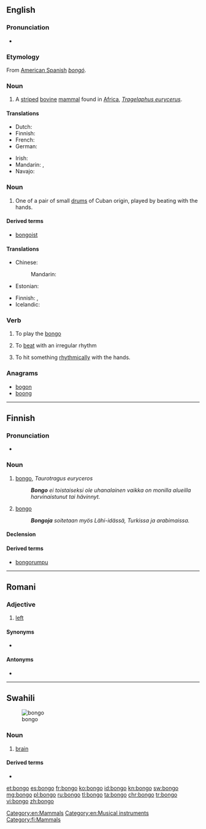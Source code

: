 ==English==
{{wikipedia}}

===Pronunciation===
* {{rhymes|ɒŋɡəʊ}}

===Etymology===
From [[:w:American Spanish|American Spanish]] ''[[bongó]]''.

===Noun===
{{en-noun}}

# A [[stripe]]d [[bovine]] [[mammal]] found in [[Africa]], ''[[Tragelaphus eurycerus]]''.

====Translations====
{{trans-top|mammal}}
* Dutch: {{t|nl|bongo|m}}
* Finnish: {{t|fi|bongo}}
* French: {{t+|fr|bongo|m}}
* German: {{t|de|Bongo}}
{{trans-mid}}
* Irish: {{t|ga|bongó|m}}
* Mandarin: {{t|cmn|邦哥鼓|sc=Hani}}, {{t|cmn|邦哥|sc=Hani}}
* Navajo: {{t|nv|jádítsoh noodǫ́zígíí}}
{{trans-bottom}}

===Noun===
{{en-noun|s|bongoes}}

# One of a pair of small [[drum]]s of Cuban origin, played by beating with the hands.

====Derived terms====
* [[bongoist]]

====Translations====
{{trans-top|drum}}
* Chinese:
*: Mandarin: {{t|cmn|邦哥鼓|tr=bāngēgǔ}}
* Estonian: {{t+|et|bongo}}
{{trans-mid}}
* Finnish: {{t|fi|bongo}}, {{t|fi|bongorumpu}}
* Icelandic: {{t|is|bongótromma|f}}
{{trans-bottom}}

===Verb===
{{en-verb}}

# To play the [[bongo]]
# {{context|Of, e.g. a heart|lang=en}} To [[beat]] with an irregular rhythm
# To hit something [[rhythmically]] with the hands.

===Anagrams===
* [[bogon#English|bogon]]
* [[boong#English|boong]]

[[Category:en:Mammals]]
[[Category:en:Musical instruments]]

----

==Finnish==
{{Finnish index|b}}
{{wikipedia|lang=fi}}
{{wikipedia|Bongorummut|lang=fi}}

===Pronunciation===
* {{hyphenation|bon|go}}

===Noun===
{{fi-noun}}

# [[#English|bongo]], ''Taurotragus euryceros''
#: '''''Bongo''' ei toistaiseksi ole uhanalainen vaikka on monilla alueilla harvinaistunut tai hävinnyt.''
# {{context|musical instruments|lang=fi}} [[#English|bongo]]
#: '''''Bongoja''' soitetaan myös Lähi-idässä, Turkissa ja arabimaissa.''

====Declension====
{{fi-decl-valo|bong}}

====Derived terms====
* [[bongorumpu]]

[[Category:fi:Mammals]]

----

==Romani==

===Adjective===
{{rom-adj|bong}}

# [[left]]

====Synonyms====
* {{l|rom|stungo}}

====Antonyms====
* {{l|rom|chacho}}

----

==Swahili==
[[Image:Human brain NIH.jpg|thumb|bongo]]
===Noun===
{{sw-noun|ma}}

# {{context|anatomy|lang=sw}} [[brain]]

====Derived terms====
* {{l|sw|ubongo}}

[[et:bongo]]
[[es:bongo]]
[[fr:bongo]]
[[ko:bongo]]
[[id:bongo]]
[[kn:bongo]]
[[sw:bongo]]
[[mg:bongo]]
[[pl:bongo]]
[[ru:bongo]]
[[tl:bongo]]
[[ta:bongo]]
[[chr:bongo]]
[[tr:bongo]]
[[vi:bongo]]
[[zh:bongo]]